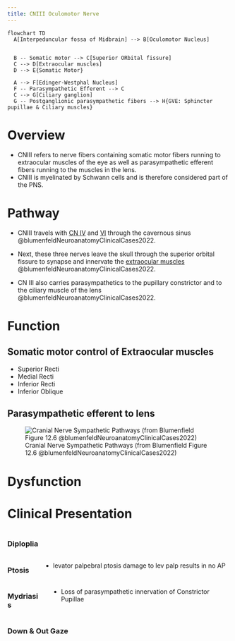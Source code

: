 ```yaml
---
title: CNIII Oculomotor Nerve
---
```


```mermaid
flowchart TD
  A[Interpeduncular fossa of Midbrain] --> B[Oculomotor Nucleus]
  
  
  B -- Somatic motor --> C[Superior ORbital fissure]
  C --> D[Extraocular muscles]
  D --> E{Somatic Motor}
  
  A --> F[Edinger-Westphal Nucleus]
  F -- Parasympathetic Efferent --> C
  C --> G[Ciliary ganglion]
  G -- Postganglionic parasympathetic fibers --> H{GVE: Sphincter pupillae & Ciliary muscles}

```




# Overview

- CNIII refers to nerve fibers containing somatic motor fibers running to extraocular muscles of the eye as well as parasympathetic efferent fibers running to the muscles in the lens.
- CNIII is myelinated by Schwann cells and is therefore considered part of the PNS.



# Pathway

- CNIII travels with [CN IV]({{< var ref-cn4.path >}}) and [VI]({{< var ref-cn6.path >}}) through the cavernous sinus @blumenfeldNeuroanatomyClinicalCases2022.

- Next, these three nerves leave the skull through the superior orbital fissure to synapse and innervate the [extraocular muscles]({{< var ref-extraocular-muscles.path >}}) @blumenfeldNeuroanatomyClinicalCases2022.
- CN III also carries parasympathetics to the pupillary constrictor and to the ciliary muscle of the lens @blumenfeldNeuroanatomyClinicalCases2022.

# Function
## Somatic motor control of Extraocular muscles

- Superior Recti
- Medial Recti
- Inferior Recti
- Inferior Oblique


## Parasympathetic efferent to lens


![Cranial Nerve Sympathetic Pathways (from Blumenfield Figure 12.6 @blumenfeldNeuroanatomyClinicalCases2022)](/The Archive/Neuroscience/Neuroanatomy/Cranial Nerves/images/fig12.6 cranial nerve parasympathetic pathways blumenfield2022.png)


# Dysfunction

# Clinical Presentation

::: {.columns}
::: {.column}
### Diploplia
:::
::: {.column}

:::
:::

::: {.columns}
::: {.column}
### Ptosis
:::
::: {.column}

- levator palpebral ptosis damage to lev palp results in no AP
:::
:::


::: {.columns}
::: {.column}
### Mydriasis
:::
::: {.column}

- Loss of parasympathetic innervation of Constrictor Pupillae
:::
:::

::: {.columns}
::: {.column}
### Down & Out Gaze
:::
::: {.column}

:::
:::






